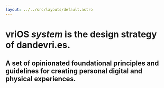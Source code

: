 ```yaml
---
layout: ../../src/layouts/default.astro
---
```



# vriOS _system_ is the design strategy of dandevri.es.

## A set of opinionated foundational principles and guidelines for creating personal digital and physical experiences.

<section class="grid-m">
<Card title="Foundations" description="Principles and key strategy" />

<Card title="Foundations" description="Principles and key strategy" />

<Card title="Foundations" description="Principles and key strategy" />

<Card title="Foundations" description="Principles and key strategy" />

<Card title="Foundations" description="Principles and key strategy" />

<Card title="Foundations" description="Principles and key strategy" />
</section>
